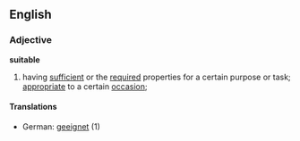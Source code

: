 ==English==
===Adjective===
'''suitable'''
#having [[sufficient]] or the [[require]]d properties for a certain purpose or task; [[appropriate]] to a certain [[occasion]];
====Translations====
*German: [[geeignet]] (1)
